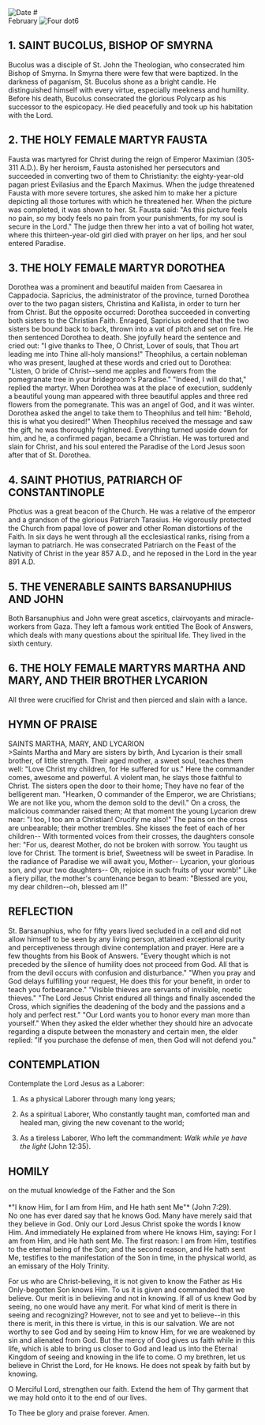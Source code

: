 
<Image src="/title-imprint.png" height={50} width={50} alt="Date" className="title-imprint"/>
# <div id="date">February <Image className="four-dot" src="/four-dot.png" height={15} width={15} alt="Four dot" />6</div>

## 1. SAINT BUCOLUS, BISHOP OF SMYRNA

Bucolus was a disciple of St. John the Theologian, who consecrated him Bishop of Smyrna. In Smyrna there were few that were baptized. In the darkness of paganism, St. Bucolus shone as a bright candle. He distinguished himself with every virtue, especially meekness and humility. Before his death, Bucolus consecrated the glorious Polycarp as his successor to the espicopacy. He died peacefully and took up his habitation with the Lord.

## 2. THE HOLY FEMALE MARTYR FAUSTA

Fausta was martyred for Christ during the reign of Emperor Maximian (305-311 A.D.). By her heroism, Fausta astonished her persecutors and succeeded in converting two of them to Christianity: the eighty-year-old pagan priest Evilasius and the Eparch Maximus. When the judge threatened Fausta with more severe tortures, she asked him to make her a picture depicting all those tortures with which he threatened her. When the picture was completed, it was shown to her. St. Fausta said: "As this picture feels no pain, so my body feels no pain from your punishments, for my soul is secure in the Lord." The judge then threw her into a vat of boiling hot water, where this thirteen-year-old girl died with prayer on her lips, and her soul entered Paradise.

## 3. THE HOLY FEMALE MARTYR DOROTHEA

Dorothea was a prominent and beautiful maiden from Caesarea in Cappadocia. Sapricius, the administrator of the province, turned Dorothea over to the two pagan sisters, Christina and Kallista, in order to turn her from Christ. But the opposite occurred: Dorothea succeeded in converting both sisters to the Christian Faith. Enraged, Sapricius ordered that the two sisters be bound back to back, thrown into a vat of pitch and set on fire. He then sentenced Dorothea to death. She joyfully heard the sentence and cried out: "I give thanks to Thee, O Christ, Lover of souls, that Thou art leading me into Thine all-holy mansions!" Theophilus, a certain nobleman who was present, laughed at these words and cried out to Dorothea: "Listen, O bride of Christ--send me apples and flowers from the pomegranate tree in your bridegroom's Paradise." "Indeed, I will do that," replied the martyr. When Dorothea was at the place of execution, suddenly a beautiful young man appeared with three beautiful apples and three red flowers from the pomegranate. This was an angel of God, and it was winter. Dorothea asked the angel to take them to Theophilus and tell him: "Behold, this is what you desired!" When Theophilus received the message and saw the gift, he was thoroughly frightened. Everything turned upside down for him, and he, a confirmed pagan, became a Christian. He was tortured and slain for Christ, and his soul entered the Paradise of the Lord Jesus soon after that of St. Dorothea.

## 4. SAINT PHOTIUS, PATRIARCH OF CONSTANTINOPLE

Photius was a great beacon of the Church. He was a relative of the emperor and a grandson of the glorious Patriarch Tarasius. He vigorously protected the Church from papal love of power and other Roman distortions of the Faith. In six days he went through all the ecclesiastical ranks, rising from a layman to patriarch. He was consecrated Patriarch on the Feast of the Nativity of Christ in the year 857 A.D., and he reposed in the Lord in the year 891 A.D.

## 5. THE VENERABLE SAINTS BARSANUPHIUS AND JOHN

Both Barsanuphius and John were great ascetics, clairvoyants and miracle-workers from Gaza. They left a famous work entitled The Book of Answers, which deals with many questions about the spiritual life. They lived in the sixth century.

## 6. THE HOLY FEMALE MARTYRS MARTHA AND MARY, AND THEIR BROTHER LYCARION

All three were crucified for Christ and then pierced and slain with a lance.


## HYMN OF PRAISE
<div style={{textAlign:'center', color:'crimson', fontWeight:'bold'}}>
SAINTS MARTHA, MARY, AND LYCARION
</div>
>Saints Martha and Mary are sisters by birth,  
And Lycarion is their small brother, of little strength.  
Their aged mother, a sweet soul, teaches them well:  
"Love Christ my children, for He suffered for us."  
Here the commander comes, awesome and powerful.  
A violent man, he slays those faithful to Christ.  
The sisters open the door to their home;  
They have no fear of the belligerent man.  
"Hearken, O commander of the Emperor, we are Christians;  
We are not like you, whom the demon sold to the devil."  
On a cross, the malicious commander raised them;  
At that moment the young Lycarion drew near:  
"I too, I too am a Christian! Crucify me also!"  
The pains on the cross are unbearable; their mother trembles.  
She kisses the feet of each of her children--  
With tormented voices from their crosses, the daughters console her:  
"For us, dearest Mother, do not be broken with sorrow.  
You taught us love for Christ.  
The torment is brief, Sweetness will be sweet in Paradise.  
In the radiance of Paradise we will await you, Mother--  
Lycarion, your glorious son, and your two daughters--  
Oh, rejoice in such fruits of your womb!"  
Like a fiery pillar, the mother's countenance began to beam:  
"Blessed are you, my dear children--oh, blessed am I!"  


## REFLECTION

St. Barsanuphius, who for fifty years lived secluded in a cell and did not allow himself to be seen by any living person, attained exceptional purity and perceptiveness through divine contemplation and prayer. Here are a few thoughts from his Book of Answers. "Every thought which is not preceded by the silence of humility does not proceed from God. All that is from the devil occurs with confusion and disturbance." "When you pray and God delays fulfilling your request, He does this for your benefit, in order to teach you forbearance." "Visible thieves are servants of invisible, noetic thieves." "The Lord Jesus Christ endured all things and finally ascended the Cross, which signifies the deadening of the body and the passions and a holy and perfect rest." "Our Lord wants you to honor every man more than yourself." When they asked the elder whether they should hire an advocate regarding a dispute between the monastery and certain men, the elder replied: "If you purchase the defense of men, then God will not defend you."



## CONTEMPLATION

Contemplate the Lord Jesus as a Laborer:

1. As a physical Laborer through many long years;

2. As a spiritual Laborer, Who constantly taught man, comforted man and healed man, giving the new covenant to the world;

3. As a tireless Laborer, Who left the commandment: *Walk while ye have the light* (John 12:35).


## HOMILY
<div style={{textAlign:'center', color:'crimson', fontWeight:'bold'}}>
on the mutual knowledge of the Father and the Son
</div><br /><div style={{textAlign:'right'}}>
*"I know Him, for I am from Him, and He hath sent Me"* (John 7:29).
</div>
No one has ever dared say that he knows God. Many have merely said that they believe in God. Only our Lord Jesus Christ spoke the words I know Him. And immediately He explained from where He knows Him, saying: For I am from Him, and He hath sent Me. The first reason: I am from Him, testifies to the eternal being of the Son; and the second reason, and He hath sent Me, testifies to the manifestation of the Son in time, in the physical world, as an emissary of the Holy Trinity.

For us who are Christ-believing, it is not given to know the Father as His Only-begotten Son knows Him. To us it is given and commanded that we believe. Our merit is in believing and not in knowing. If all of us knew God by seeing, no one would have any merit. For what kind of merit is there in seeing and recognizing? However, not to see and yet to believe--in this there is merit, in this there is virtue, in this is our salvation. We are not worthy to see God and by seeing Him to know Him, for we are weakened by sin and alienated from God. But the mercy of God gives us faith while in this life, which is able to bring us closer to God and lead us into the Eternal Kingdom of seeing and knowing in the life to come. O my brethren, let us believe in Christ the Lord, for He knows. He does not speak by faith but by knowing.

O Merciful Lord, strengthen our faith. Extend the hem of Thy garment that we may hold onto it to the end of our lives.

To Thee be glory and praise forever. Amen.